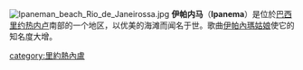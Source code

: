 {{expand|time=2013-12-05T04:59:17+00:00}}
{{unreferenced|time=2013-12-05T04:59:17+00:00}}
[[File:Ipaneman_beach_Rio_de_Janeirossa.jpg|thumb]]
'''伊帕内马'''（'''Ipanema'''）是位於[[巴西|巴西]][[里约热内卢|里约热内卢]]南部的一个地区，以优美的海滩而闻名于世。歌曲[[伊帕內瑪姑娘|伊帕內瑪姑娘]]使它的知名度大增。

[[category:里約熱內盧|category:里約熱內盧]]